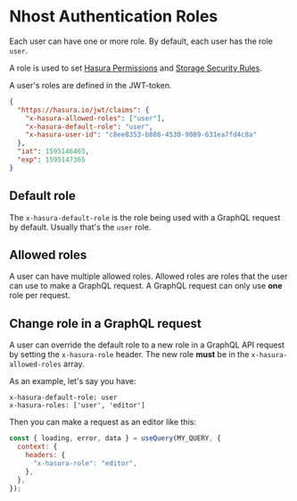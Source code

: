 # Nhost Authentication Roles

Each user can have one or more role. By default, each user has the role `user`.

A role is used to set [Hasura Permissions](/hasura/permissions) and [Storage Security Rules](/storage/security-rules).

A user's roles are defined in the JWT-token.

```json
{
  "https://hasura.io/jwt/claims": {
    "x-hasura-allowed-roles": ["user"],
    "x-hasura-default-role": "user",
    "x-hasura-user-id": "c8ee8353-b886-4530-9089-631ea7fd4c8a"
  },
  "iat": 1595146465,
  "exp": 1595147365
}
```

## Default role

The `x-hasura-default-role` is the role being used with a GraphQL request by default. Usually that's the `user` role.

## Allowed roles

A user can have multiple allowed roles. Allowed roles are roles that the user can use to make a GraphQL request. A GraphQL request can only use **one** role per request.

## Change role in a GraphQL request

A user can override the default role to a new role in a GraphQL API request by setting the `x-hasura-role` header. The new role **must** be in the `x-hasura-allowed-roles` array.

As an example, let's say you have:

```
x-hasura-default-role: user
x-hasura-roles: ['user', 'editor']
```

Then you can make a request as an editor like this:

```jsx
const { loading, error, data } = useQuery(MY_QUERY, {
  context: {
    headers: {
      "x-hasura-role": "editor",
    },
  },
});
```

